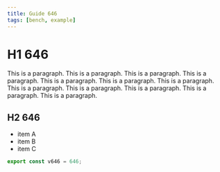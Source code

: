 ```yaml
---
title: Guide 646
tags: [bench, example]
---
```


# H1 646

This is a paragraph. This is a paragraph. This is a paragraph. This is a paragraph. This is a paragraph. This is a paragraph. This is a paragraph. This is a paragraph. This is a paragraph. This is a paragraph. This is a paragraph. This is a paragraph. 

## H2 646

- item A
- item B
- item C

```ts
export const v646 = 646;
```